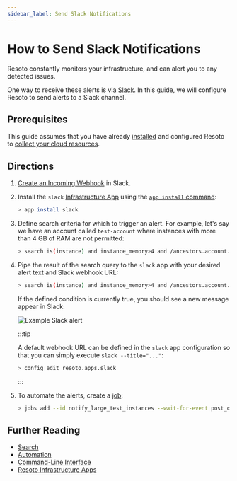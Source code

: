 ```yaml
---
sidebar_label: Send Slack Notifications
---
```


# How to Send Slack Notifications

Resoto constantly monitors your infrastructure, and can alert you to any detected issues.

One way to receive these alerts is via [Slack](https://slack.com). In this guide, we will configure Resoto to send alerts to a Slack channel.

## Prerequisites

This guide assumes that you have already [installed](../../../getting-started/install-resoto/index.mdx) and configured Resoto to [collect your cloud resources](../../../getting-started/configure-resoto/index.mdx).

## Directions

1. [Create an Incoming Webhook](https://api.slack.com/messaging/webhooks) in Slack.

2. Install the `slack` [Infrastructure App](/blog/resoto-infrastructure-apps) using the [`app install` command](../../../reference/cli/miscellaneous-commands/apps/install.mdx):

   ```bash
   > app install slack
   ```

3. Define search criteria for which to trigger an alert. For example, let's say we have an account called `test-account` where instances with more than 4 GB of RAM are not permitted:

   ```bash
   > search is(instance) and instance_memory>4 and /ancestors.account.reported.name==test-account
   ```

4. Pipe the result of the search query to the `slack` app with your desired alert text and Slack webhook URL:

   ```bash
   > search is(instance) and instance_memory>4 and /ancestors.account.reported.name==test-account | slack --title="Large instances found in test-account" --webhook="https://hooks.slack.com/services/T00000000/B00000000/XXXXXXXXXXXXXXXXXXXXXXXX"
   ```

   If the defined condition is currently true, you should see a new message appear in Slack:

   ![Example Slack alert](./img/example-alert.png)

   :::tip

   A default webhook URL can be defined in the `slack` app configuration so that you can simply execute `slack --title="..."`:

   ```bash
   > config edit resoto.apps.slack
   ```

   :::

5. To automate the alerts, create a [job](../../../concepts/automation/index.mdx#jobs):

   ```bash
   > jobs add --id notify_large_test_instances --wait-for-event post_collect 'search is(instance) and instance_memory>4 and /ancestors.account.reported.name==test-account | slack --title="Large instances found in test-account" --webhook="https://hooks.slack.com/services/T00000000/B00000000/XXXXXXXXXXXXXXXXXXXXXXXX"'
   ```

## Further Reading

- [Search](../../../reference/search/index.mdx)
- [Automation](../../../concepts/automation/index.mdx)
- [Command-Line Interface](../../../reference/cli/index.mdx)
- [Resoto Infrastructure Apps](/blog/resoto-infrastructure-apps)
